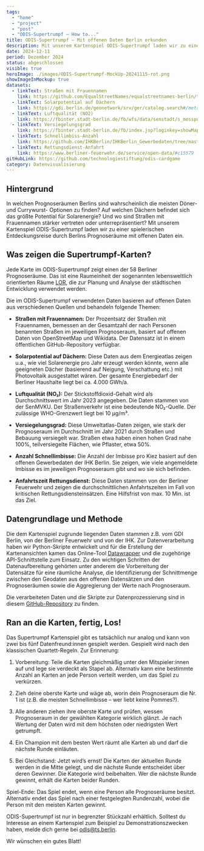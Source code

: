```yaml
---
tags:
  - "home"
  - "project"
  - "post"
  - "ODIS-Supertrumpf – How to..."
title: ODIS-Supertrumpf – Mit offenen Daten Berlin erkunden
description: Mit unserem Kartenspiel ODIS-Supertrumpf laden wir zu einer spielerischen Entdeckungsreise durch Berlins Prognoseräume mit offenen Daten ein.
date: 2024-12-11
period: Dezember 2024
status: abgeschlossen
visible: true
heroImage: ./images/ODIS-Supertrumpf-MockUp-20241115-rot.png
showImageInMockup: true
datasets:
  - linkText: Straßen mit Frauennamen
    link: https://github.com/EqualStreetNames/equalstreetnames-berlin/tree/eb08375e8c8f1828659321a2f07df6d4db998006?tab=readme-ov-file
  - linkText: Solarpotential auf Dächern
    link: https://gdi.berlin.de/geonetwork/srv/ger/catalog.search#/metadata/dfb86f73-9d41-39f2-a807-c80daf2eaf21
  - linkText: Luftqualität (NO2)
    link: https://fbinter.stadt-berlin.de/fb/wfs/data/senstadt/s_messpunkte
  - linkText: Versiegelungsgrad
    link: https://fbinter.stadt-berlin.de/fb/index.jsp?loginkey=showMap&mapId=k01_02versieg2021@senstadt
  - linkText: Schnellimbiss-Anzahl
    link: https://github.com/IHKBerlin/IHKBerlin_Gewerbedaten/tree/master
  - linkText: Rettungsdienst-Anfahrt
    link: https://www.berliner-feuerwehr.de/service/open-data/#c15579
gitHubLink: https://github.com/technologiestiftung/odis-cardgame
category: Datenvisualisierung
---
```



## Hintergrund

In welchen Prognoseräumen Berlins sind wahrscheinlich die meisten Döner- und Currywurst- Optionen zu finden? Auf welchen Dächern befindet sich das größte Potential für Solarenergie? Und wo sind Straßen mit Frauennamen stärker vertreten oder unterrepräsentiert? Mit unserem Kartenspiel ODIS-Supertrumpf laden wir zu einer spielerischen Entdeckungsreise durch Berlins Prognoseräume mit offenen Daten ein.  


## Was zeigen die Supertrumpf-Karten?

Jede Karte im ODIS-Supertrumpf zeigt einen der 58 Berliner Prognoseräume. Das ist eine Raumeinheit der sogenannten lebensweltlich orientierten Räume [LOR](https://www.berlin.de/sen/sbw/stadtdaten/stadtwissen/sozialraumorientierte-planungsgrundlagen/lebensweltlich-orientierte-raeume/), die zur Planung und Analyse der städtischen Entwicklung verwendet werden. 

Die im ODIS-Supertrumpf verwendeten Daten basieren auf offenen Daten aus verschiedenen Quellen und behandeln folgende Themen:

- **Straßen mit Frauennamen:** Der Prozentsatz der Straßen mit Frauennamen, bemessen an der Gesamtzahl der nach Personen benannten Straßen im jeweiligen Prognoseraum, basiert auf offenen Daten von OpenStreetMap und Wikidata. Der Datensatz ist in einem öffentlichen GitHub-Repository verfügbar. 

- **Solarpotential auf Dächern:** Diese Daten aus dem Energieatlas zeigen u.a., wie viel Solarenergie pro Jahr erzeugt werden könnte, wenn alle geeigneten Dächer (basierend auf Neigung, Verschattung etc.) mit Photovoltaik ausgestattet wären. Der gesamte Energiebedarf der Berliner Haushalte liegt bei ca. 4.000 GWh/a.

- **Luftqualität (NO₂):** Der Stickstoffdioxid-Gehalt wird als Durchschnittswert im Jahr 2023 angegeben. Die Daten stammen von der SenMVKU. Der Straßenverkehr ist eine bedeutende NO₂-Quelle. Der zulässige WHO-Grenzwert liegt bei 10 μg/m³.

- **Versiegelungsgrad:** Diese Umweltatlas-Daten zeigen, wie stark der Prognoseraum im Durchschnitt im Jahr 2021 durch Straßen und Bebauung versiegelt war. Straßen etwa haben einen hohen Grad nahe 100%, teilversiegelte Flächen, wie Pflaster, etwa 50%.

- **Anzahl Schnellimbisse:** Die Anzahl der Imbisse pro Kiez basiert auf den offenen Gewerbedaten der IHK Berlin. Sie zeigen, wie viele angemeldete Imbisse es im jeweiligen Prognoseraum gibt und wo sie sich befinden.

- **Anfahrtszeit Rettungsdienst:** Diese Daten stammen von der Berliner Feuerwehr und zeigen die durchschnittlichen Anfahrtszeiten im Fall von kritischen Rettungsdiensteinsätzen. Eine Hilfsfrist von max. 10 Min. ist das Ziel.


## Datengrundlage und Methode

Die dem Kartenspiel zugrunde liegenden Daten stammen z.B. vom GDI Berlin, von der Berliner Feuerwehr und von der IHK. Zur Datenverarbeitung haben wir Python-Skripte entwickelt und für die Erstellung der Kartenansichten kamen das Online-Tool [Datawrapper](https://www.datawrapper.de/) und die zugehörige API-Schnittstelle zum Einsatz.
Zu den wichtigen Schritten der Datenaufbereitung gehörten unter anderem die Vorbereitung der Datensätze für eine räumliche Analyse, die Identifizierung der Schnittmenge zwischen den Geodaten aus den offenen Datensätzen und den Prognoseräumen sowie die Aggregierung der Werte nach Prognoseraum.  

Die verarbeiteten Daten und die Skripte zur Datenprozessierung sind in diesem [GitHub-Repository](https://github.com/technologiestiftung/odis-cardgame) zu finden.

## Ran an die Karten, fertig, Los!

Das Supertrumpf Kartenspiel gibt es tatsächlich nur analog und kann von zwei bis fünf Datenfreund:innen gespielt werden. Gespielt wird nach den klassischen Quartett-Regeln. Zur Erinnerung:

1. Vorbereitung: Teile die Karten gleichmäßig unter den Mitspieler:innen auf und lege sie verdeckt als Stapel ab. Alternativ kann eine bestimmte Anzahl an Karten an jede Person verteilt werden, um das Spiel zu verkürzen.

2. Zieh deine oberste Karte und wäge ab, worin dein Prognoseraum die Nr. 1 ist (z.B. die meisten Schnellimbisse – wer liebt keine Pommes?).

3. Alle anderen ziehen ihre oberste Karte und prüfen, wessen Prognoseraum in der gewählten Kategorie wirklich glänzt. Je nach Wertung der Daten wird mit dem höchsten oder niedrigsten Wert getrumpft.

4. Ein Champion mit dem besten Wert räumt alle Karten ab und darf die nächste Runde einläuten.

5. Bei Gleichstand: Jetzt wirdʼs ernst! Die Karten der aktuellen Runde werden in die Mitte gelegt, und die nächste Runde entscheidet über deren Gewinner. Die Kategorie wird beibehalten. Wer die nächste Runde gewinnt, erhält die Karten beider Runden.

Spiel-Ende: Das Spiel endet, wenn eine Person alle Prognoseräume besitzt. 
Alternativ endet das Spiel nach einer festgelegten Rundenzahl, wobei die Person mit den meisten Karten gewinnt.

ODIS-Supertrumpf ist nur in begrenzter Stückzahl erhältlich. Solltest du Interesse an einem Kartenspiel zum Beispiel zu Demonstrationszwecken haben, melde dich gerne bei odis@ts.berlin.

Wir wünschen ein gutes Blatt!

